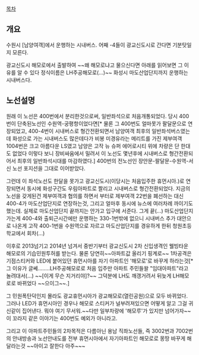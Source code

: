 [[목차]]

== 개요 ==
수원시 [남양여객]에서 운행하는 시내버스. 어째 -4들이 광교신도시로 간다면 기분탓일지 모른다.

광교신도시 해모로에서 출발하여 ~~왜 해모로냐고 물으신다면 아래를 읽어보면 그 이유를 알 수 있다 정식이름은 LH주공해모로(...)~~ 화성시 마도산업단지까지 운행하는 시내버스다.

== 노선설명 ==
원래 이 노선은 400번에서 분리한것으로써, 일반좌석으로 처음개통되었다. 당시 400번이 단축된노선인 수원역-궁평항이었다면[* 물론 그 400번도 얼마못가 팔달문으로 연장되었고, 400-4번이 시내버스로 형간전환되면서 남양여객 최후의 일반좌석버스였는데 화성으로 가는 시내버스도 많은데다가 비봉 미경유라는 메리트를 가진 제부여객 1004번은 크고 아름다운 LS였고 남양은 고작 뉴 슈퍼 에어로시티 위에 차량은 단 한대도 없었다 이렇다 보니 장비싸움에서 밀려서 이 노선도 몇년후에 시내버스로 형간전환되어서 최후의 일반좌석시대를 마감하였다.] 400번의 전노선인 장안문-팔달문-수원역-서신 노선 포지션을 그대로 이어받았다.

그런데 이 좌석노선도 한달을 못가고 광교신도시(이당시는 처음입주한 휴먼시아.)로 연장되면서 동시에 화성구간도 우림아파트로 짤리고 시내버스로 형간전환되었다. 지금의 노선을 갖게된건 제부여객과 협의를 하면서 부터로 제부여객 22번을 폐선하는 대신 400-4가 마도산업단지로 연장하는것, 그리고 얼마후 동시에 뉴스에 여러차례 까이기도 했는데. 실제로 마도산업단지 끝까지는 안가고 입구에 서준다. 그게 끝(...) 마도산업단지 가는게 400-4와 출퇴근시간에만 운행하는 330-1번밖에 없으니 시내버스 추가 대안으로 나온게 고작 400-1번을 수원역으로 자르고 마도산업단지를 경유하게 한뒤 청원초등학교에서 회차(...)

이후로 2013넘기고 2014년 넘겨서 중반기부터 광교신도시 2차 신입생격인 웰빙타운 해모로의 기습민원투허를 받는다. 물론 당연히~~아파트값 올리기 핑계로~~ 1차공격은 기점스티커와 LED에 붙어있던 휴먼시아를 자기 아파트인 '해모로'로 바꾸게 하라는것[* 그 이유가 글쎄........LH주공해모로로 처음 입주만 아파트 주민들왈 "임대아파트"라고 놀려대서(...) ~~[이게 무슨 지거리야]?~~ 그덕분에 LH도 깨갱거려서 뒤늦게 LH해모로로 바뀌었다 ~~으이그~~.]

그 민원폭탄덕인지 몰라도 광교휴먼시아가 광교해모로(열린공원)으로 모두 바뀌었다. 그러나 LED가 휴먼시아인 경우나 해모로 스티커가 널부려져있으면 어떻게 알고 그걸 귀신같이 집어낸다. 뭐야 여기 무서워.~~다만 일부차량에 '해모루'가 있지만 넘어가자~~ 이 꼬라지 같은 이야기는 400번도 예외가 아니라고.

그리고 이 아파트주민들의 2차목적은 다름아닌 용남 직좌노선들, 즉 3002번과 7002번의 안내방송과 노선안내도를 전부 휴먼시아에서 자기아파트인 해모로로 몽땅 바꾸게 해달라는것 ~~아이고 잘한다 아주~~~
